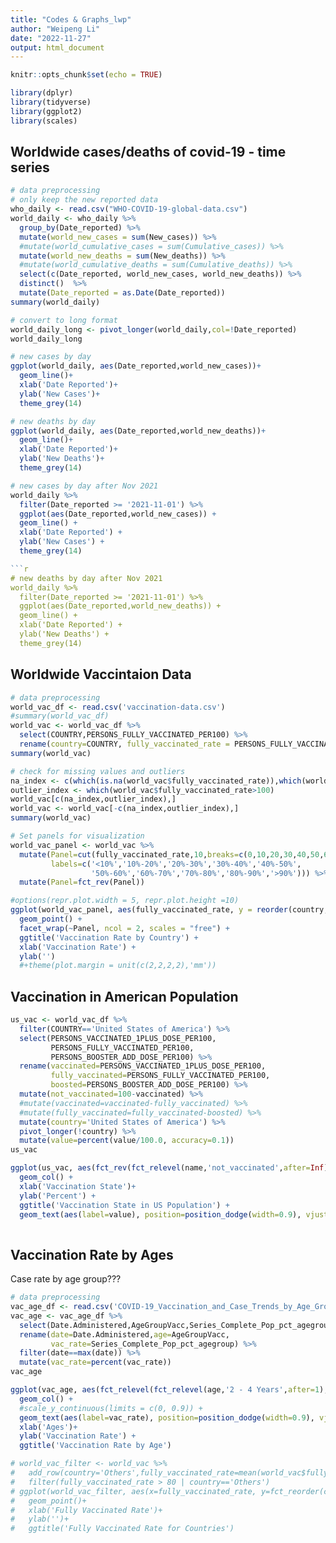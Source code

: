 ```yaml
---
title: "Codes & Graphs_lwp"
author: "Weipeng Li"
date: "2022-11-27"
output: html_document
---
```


```r
knitr::opts_chunk$set(echo = TRUE)
```

```r
library(dplyr)
library(tidyverse)
library(ggplot2)
library(scales)
```

## Worldwide cases/deaths of covid-19 - time series

```r
# data preprocessing
# only keep the new reported data
who_daily <- read.csv("WHO-COVID-19-global-data.csv")
world_daily <- who_daily %>%
  group_by(Date_reported) %>%
  mutate(world_new_cases = sum(New_cases)) %>%
  #mutate(world_cumulative_cases = sum(Cumulative_cases)) %>%
  mutate(world_new_deaths = sum(New_deaths)) %>%
  #mutate(world_cumulative_deaths = sum(Cumulative_deaths)) %>%
  select(c(Date_reported, world_new_cases, world_new_deaths)) %>%
  distinct()  %>%
  mutate(Date_reported = as.Date(Date_reported))
summary(world_daily)

# convert to long format
world_daily_long <- pivot_longer(world_daily,col=!Date_reported) 
world_daily_long
```

```r
# new cases by day
ggplot(world_daily, aes(Date_reported,world_new_cases))+
  geom_line()+
  xlab('Date Reported')+
  ylab('New Cases')+
  theme_grey(14)
```

```r
# new deaths by day
ggplot(world_daily, aes(Date_reported,world_new_deaths))+
  geom_line()+
  xlab('Date Reported')+
  ylab('New Deaths')+
  theme_grey(14)
```

```r
# new cases by day after Nov 2021
world_daily %>%
  filter(Date_reported >= '2021-11-01') %>%
  ggplot(aes(Date_reported,world_new_cases)) +
  geom_line() +
  xlab('Date Reported') +
  ylab('New Cases') +
  theme_grey(14)
```

```r
```r
# new deaths by day after Nov 2021
world_daily %>%
  filter(Date_reported >= '2021-11-01') %>%
  ggplot(aes(Date_reported,world_new_deaths)) +
  geom_line() +
  xlab('Date Reported') +
  ylab('New Deaths') +
  theme_grey(14)
```

## Worldwide Vaccintaion Data
```r
# data preprocessing
world_vac_df <- read.csv('vaccination-data.csv')
#summary(world_vac_df)
world_vac <- world_vac_df %>%
  select(COUNTRY,PERSONS_FULLY_VACCINATED_PER100) %>%
  rename(country=COUNTRY, fully_vaccinated_rate = PERSONS_FULLY_VACCINATED_PER100)
summary(world_vac)

# check for missing values and outliers
na_index <- c(which(is.na(world_vac$fully_vaccinated_rate)),which(world_vac$fully_vaccinated_rate<=0))
outlier_index <- which(world_vac$fully_vaccinated_rate>100)
world_vac[c(na_index,outlier_index),]
world_vac <- world_vac[-c(na_index,outlier_index),]
summary(world_vac)

# Set panels for visualization
world_vac_panel <- world_vac %>%
  mutate(Panel=cut(fully_vaccinated_rate,10,breaks=c(0,10,20,30,40,50,60,70,80,90,100),
         labels=c('<10%','10%-20%','20%-30%','30%-40%','40%-50%',
                  '50%-60%','60%-70%','70%-80%','80%-90%','>90%'))) %>%
  mutate(Panel=fct_rev(Panel))
```

```r
#options(repr.plot.width = 5, repr.plot.height =10)
ggplot(world_vac_panel, aes(fully_vaccinated_rate, y = reorder(country, fully_vaccinated_rate))) +
  geom_point() +
  facet_wrap(~Panel, ncol = 2, scales = "free") +
  ggtitle('Vaccination Rate by Country') +
  xlab('Vaccination Rate') +
  ylab('')
  #+theme(plot.margin = unit(c(2,2,2,2),'mm'))
```

## Vaccination in American Population

```r
us_vac <- world_vac_df %>%
  filter(COUNTRY=='United States of America') %>%
  select(PERSONS_VACCINATED_1PLUS_DOSE_PER100,
         PERSONS_FULLY_VACCINATED_PER100,
         PERSONS_BOOSTER_ADD_DOSE_PER100) %>%
  rename(vaccinated=PERSONS_VACCINATED_1PLUS_DOSE_PER100,
         fully_vaccinated=PERSONS_FULLY_VACCINATED_PER100,
         boosted=PERSONS_BOOSTER_ADD_DOSE_PER100) %>%
  mutate(not_vaccinated=100-vaccinated) %>%
  #mutate(vaccinated=vaccinated-fully_vaccinated) %>%
  #mutate(fully_vaccinated=fully_vaccinated-boosted) %>%
  mutate(country='United States of America') %>%
  pivot_longer(!country) %>%
  mutate(value=percent(value/100.0, accuracy=0.1))
us_vac
```
```r
ggplot(us_vac, aes(fct_rev(fct_relevel(name,'not_vaccinated',after=Inf)),value)) +
  geom_col() +
  xlab('Vaccination State')+
  ylab('Percent') +
  ggtitle('Vaccination State in US Population') +
  geom_text(aes(label=value), position=position_dodge(width=0.9), vjust=-0.25)
  
```

## Vaccination Rate by Ages

Case rate by age group???

```r
# data preprocessing
vac_age_df <- read.csv('COVID-19_Vaccination_and_Case_Trends_by_Age_Group__United_States.csv')
vac_age <- vac_age_df %>%
  select(Date.Administered,AgeGroupVacc,Series_Complete_Pop_pct_agegroup) %>%
  rename(date=Date.Administered,age=AgeGroupVacc,
         vac_rate=Series_Complete_Pop_pct_agegroup) %>%
  filter(date==max(date)) %>%
  mutate(vac_rate=percent(vac_rate))
vac_age
```

```r
ggplot(vac_age, aes(fct_relevel(fct_relevel(age,'2 - 4 Years',after=1),'5 - 11 Years',after=2),vac_rate)) +
  geom_col() +
  #scale_y_continuous(limits = c(0, 0.9)) +
  geom_text(aes(label=vac_rate), position=position_dodge(width=0.9), vjust=-0.25)+
  xlab('Ages')+
  ylab('Vaccination Rate') +
  ggtitle('Vaccination Rate by Age')
```



```r
# world_vac_filter <- world_vac %>%
#   add_row(country='Others',fully_vaccinated_rate=mean(world_vac$fully_vaccinated_rate[world_vac$fully_vaccinated_rate < 80], na.rm=TRUE)) %>%
#   filter(fully_vaccinated_rate > 80 | country=='Others')
# ggplot(world_vac_filter, aes(x=fully_vaccinated_rate, y=fct_reorder(country,fully_vaccinated_rate)))+
#   geom_point()+
#   xlab('Fully Vaccinated Rate')+
#   ylab('')+
#   ggtitle('Fully Vaccinated Rate for Countries')
```


